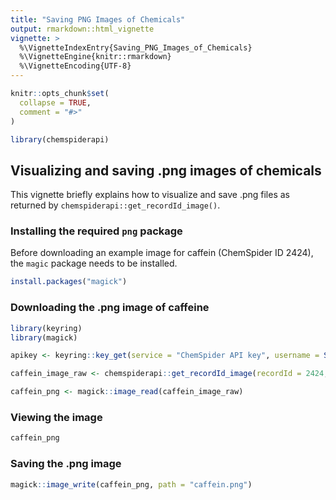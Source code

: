 ```yaml
---
title: "Saving PNG Images of Chemicals"
output: rmarkdown::html_vignette
vignette: >
  %\VignetteIndexEntry{Saving_PNG_Images_of_Chemicals}
  %\VignetteEngine{knitr::rmarkdown}
  %\VignetteEncoding{UTF-8}
---
```


```r
knitr::opts_chunk$set(
  collapse = TRUE,
  comment = "#>"
)
```

```r
library(chemspiderapi)
```


## Visualizing and saving .png images of chemicals

This vignette briefly explains how to visualize and save .png files as returned by `chemspiderapi::get_recordId_image()`. 

### Installing the required `png` package

Before downloading an example image for caffein (ChemSpider ID 2424), the `magic` package needs to be installed.

```r
install.packages("magick")
```

### Downloading the .png image of caffeine


```r
library(keyring)
library(magick)

apikey <- keyring::key_get(service = "ChemSpider API key", username = Sys.getenv("USERNAME"))

caffein_image_raw <- chemspiderapi::get_recordId_image(recordId = 2424, apikey = apikey)

caffein_png <- magick::image_read(caffein_image_raw)
```

### Viewing the image

```r
caffein_png
```


### Saving the .png image

```r
magick::image_write(caffein_png, path = "caffein.png")
```

